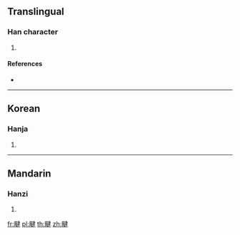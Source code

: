 {{character info/new}}
==Translingual==

===Han character===
{{Han char|rn=109|rad=目|as=19|sn=24|four=|canj=BUNKQ}}

# {{defn|Han|sort=目19}}

====References====
* {{Han ref|kx=0812.280|dkj=23517|dj=1227.060|hdz=42500.020|uh=7777|ud=30583}}

----

==Korean==

===Hanja===
{{ko-hanja|hangeul=건|eumhun=|rv=geon|mr=kŏn|y=ken}}

# {{defn|lang=ko|sort=目19}}

----

==Mandarin==

===Hanzi===
{{cmn-hanzi|pin=[[jiān]] ([[jian1]])|wg=chien<sup>1</sup>}}

# {{defn|lang=cmn|sort=目19}}

[[fr:睷]]
[[pl:睷]]
[[th:睷]]
[[zh:睷]]
